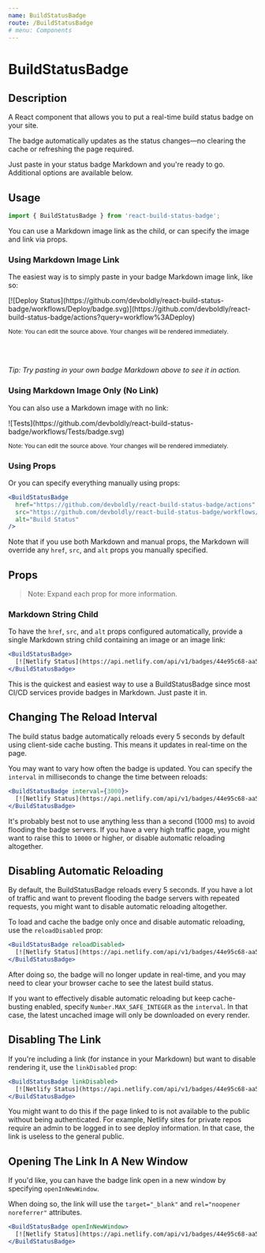 ```yaml
---
name: BuildStatusBadge
route: /BuildStatusBadge
# menu: Components
---
```



<h1>BuildStatusBadge</h1>

## Description

A React component that allows you to put a real-time build status badge on your site.

The badge automatically updates as the status changes—no clearing the cache or refreshing the page required.

Just paste in your status badge Markdown and you're ready to go. Additional options are available below.

## Usage

```jsx
import { BuildStatusBadge } from 'react-build-status-badge';
```

You can use a Markdown image link as the child, or can specify the image and link via props.

### Using Markdown Image Link

The easiest way is to simply paste in your badge Markdown image link, like so:

<Playground>
  <BuildStatusBadge>
    [![Deploy Status](https://github.com/devboldly/react-build-status-badge/workflows/Deploy/badge.svg)](https://github.com/devboldly/react-build-status-badge/actions?query=workflow%3ADeploy)
  </BuildStatusBadge>
</Playground>

<small>Note: You can edit the source above. Your changes will be rendered immediately.</small>

<br/><br/>

*Tip: Try pasting in your own badge Markdown above to see it in action.*

### Using Markdown Image Only (No Link)

You can also use a Markdown image with no link:

<Playground>
  <BuildStatusBadge>
    ![Tests](https://github.com/devboldly/react-build-status-badge/workflows/Tests/badge.svg)
  </BuildStatusBadge>
</Playground>

<small>Note: You can edit the source above. Your changes will be rendered immediately.</small>

### Using Props 

Or you can specify everything manually using props:

```jsx
<BuildStatusBadge
  href="https://github.com/devboldly/react-build-status-badge/actions"
  src="https://github.com/devboldly/react-build-status-badge/workflows/Node.js%20CI/badge.svg"
  alt="Build Status"
/>
```

Note that if you use both Markdown and manual props, the Markdown will override any `href`, `src`, and `alt` props you manually specified.

## Props

<Props of={BuildStatusBadge} />

> Note: Expand each prop for more information.

### Markdown String Child

To have the `href`, `src`, and `alt` props configured automatically, provide a single Markdown string child containing an image or an image link:

```jsx
<BuildStatusBadge>
  [![Netlify Status](https://api.netlify.com/api/v1/badges/44e95c68-aa57-4b31-96f3-22877af7a73b/deploy-status)](https://app.netlify.com/sites/react-build-status-badge/deploys)
</BuildStatusBadge>
```

This is the quickest and easiest way to use a BuildStatusBadge since most CI/CD services provide badges in Markdown. Just paste it in.

## Changing The Reload Interval

The build status badge automatically reloads every 5 seconds by default using client-side cache busting. This means it updates in real-time on the page.

You may want to vary how often the badge is updated. You can specify the `interval` in milliseconds to change the time between reloads:

```jsx
<BuildStatusBadge interval={3000}>
  [![Netlify Status](https://api.netlify.com/api/v1/badges/44e95c68-aa57-4b31-96f3-22877af7a73b/deploy-status)](https://app.netlify.com/sites/react-build-status-badge/deploys)
</BuildStatusBadge>
```

It's probably best not to use anything less than a second (1000 ms) to avoid flooding the badge servers. If you have a very high traffic page, you might want to raise this to `10000` or higher, or disable automatic reloading altogether.

## Disabling Automatic Reloading

By default, the BuildStatusBadge reloads every 5 seconds. If you have a lot of traffic and want to prevent flooding the badge servers with repeated requests, you might want to disable automatic reloading altogether.

To load and cache the badge only once and disable automatic reloading, use the `reloadDisabled` prop:

```jsx
<BuildStatusBadge reloadDisabled>
  [![Netlify Status](https://api.netlify.com/api/v1/badges/44e95c68-aa57-4b31-96f3-22877af7a73b/deploy-status)](https://app.netlify.com/sites/react-build-status-badge/deploys)
</BuildStatusBadge>
```

After doing so, the badge will no longer update in real-time, and you may need to clear your browser cache to see the latest build status.

If you want to effectively disable automatic reloading but keep cache-busting enabled, specify `Number.MAX_SAFE_INTEGER` as the `interval`. In that case, the latest uncached image will only be downloaded on every render.

## Disabling The Link

If you're including a link (for instance in your Markdown) but want to disable rendering it, use the `linkDisabled` prop:

```jsx
<BuildStatusBadge linkDisabled>
  [![Netlify Status](https://api.netlify.com/api/v1/badges/44e95c68-aa57-4b31-96f3-22877af7a73b/deploy-status)](https://app.netlify.com/sites/react-build-status-badge/deploys)
</BuildStatusBadge>
```

You might want to do this if the page linked to is not available to the public without being authenticated. For example, Netlify sites for private repos require an admin to be logged in to see deploy information. In that case, the link is useless to the general public.

## Opening The Link In A New Window

If you'd like, you can have the badge link open in a new window by specifying `openInNewWindow`.

When doing so, the link will use the `target="_blank"` and `rel="noopener noreferrer"` attributes.

```jsx
<BuildStatusBadge openInNewWindow>
  [![Netlify Status](https://api.netlify.com/api/v1/badges/44e95c68-aa57-4b31-96f3-22877af7a73b/deploy-status)](https://app.netlify.com/sites/react-build-status-badge/deploys)
</BuildStatusBadge>
```